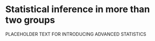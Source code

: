 # Statistical inference in more than two groups {#sec-stat-inf-adv}

PLACEHOLDER TEXT FOR INTRODUCING ADVANCED STATISTICS
